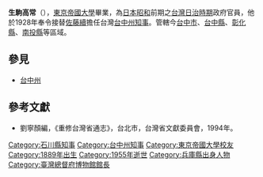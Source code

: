 '''生駒高常'''（{{bd|1889年|7月|1955年|10月16日}}），[[東京帝國大學|東京帝國大學]]畢業，為[[日本|日本]][[昭和|昭和]]前期之[[台灣日治時期|台灣日治時期]]政府官員，他於1928年奉令接替[[佐藤續|佐藤續]]擔任台灣[[台中州|台中州]][[知事|知事]]。管轄今[[台中市|台中市]]、[[台中縣|台中縣]]、[[彰化縣|彰化縣]]、[[南投縣|南投縣]]等區域。
{{start box}}
{{s-before|[[佐藤續|佐藤續]]}}
{{s-title|[[台中州|台中州]][[知事|知事]]|1928年上任}}
{{s-after|[[水越幸一|水越幸一]]}}
{{end box}}
==參見==
*[[台中州|台中州]]
==參考文獻==
*劉寧顏編，《重修台灣省通志》，台北市，台灣省文獻委員會，1994年。
{{石川縣知事}}
{{DEFAULTSORT:Ikoma Takatsune}}
[[Category:石川縣知事|Category:石川縣知事]]
[[Category:台中州知事|Category:台中州知事]]
[[Category:東京帝國大學校友|Category:東京帝國大學校友]]
[[Category:1889年出生|Category:1889年出生]]
[[Category:1955年逝世|Category:1955年逝世]]
[[Category:兵庫縣出身人物|Category:兵庫縣出身人物]]
[[Category:臺灣總督府博物館館長|Category:臺灣總督府博物館館長]]